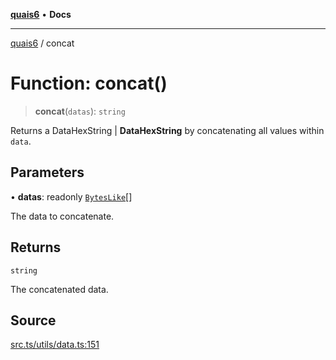 [**quais6**](../README.md) • **Docs**

***

[quais6](../globals.md) / concat

# Function: concat()

> **concat**(`datas`): `string`

Returns a DataHexString | **DataHexString** by concatenating all values
 within `data`.

## Parameters

• **datas**: readonly [`BytesLike`](../type-aliases/BytesLike.md)[]

The data to concatenate.

## Returns

`string`

The concatenated data.

## Source

[src.ts/utils/data.ts:151](https://github.com/dominant-strategies/quais-6.js/blob/aca1855329c3946c627ab7f16ac5304cea7d20c5/src.ts/utils/data.ts#L151)
